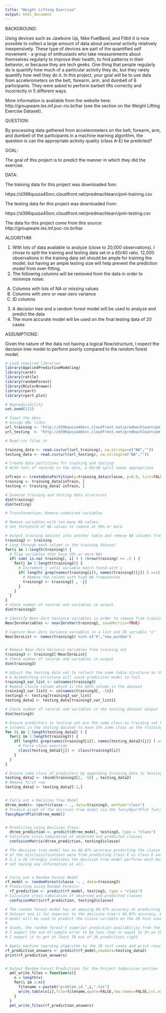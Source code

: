 ```yaml
---
title: "Weight Lifting Exercise"
output: html_document
---
```

BACKGROUND:

Using devices such as Jawbone Up, Nike FuelBand, and Fitbit it is now possible to collect a large amount of data about personal activity relatively inexpensively. These type of devices are part of the quantified self movement - a group of enthusiasts who take measurements about themselves regularly to improve their health, to find patterns in their behavior, or because they are tech geeks. One thing that people regularly do is quantify how much of a particular activity they do, but they rarely quantify how well they do it. In this project, your goal will be to use data from accelerometers on the belt, forearm, arm, and dumbell of 6 participants. They were asked to perform barbell lifts correctly and incorrectly in 5 different ways. 

More information is available from the website here: http://groupware.les.inf.puc-rio.br/har (see the section on the Weight Lifting Exercise Dataset).

QUESTION: 

By processing data gathered from accelerometers on the belt, forearm, arm, and dumbell of the participants in a machine learning algorithm, the question is can the appropriate activity quality (class A-E) be predicted?

GOAL: 

The goal of this project is to predict the manner in which they did the exercise.

DATA: 

The training data for this project was downloaded fom: 

https://d396qusza40orc.cloudfront.net/predmachlearn/pml-training.csv

The testing data for this project was downloaded from: 

https://d396qusza40orc.cloudfront.net/predmachlearn/pml-testing.csv

The data for this project come from this source: http://groupware.les.inf.puc-rio.br/har.

ALGORITHM:

1) With lots of data available to analyze (close to 20,000 observations), I chose to split the training and testing data set in a 60/40 ratio. 12,000 observations in the training data set should be ample for training the model, but having an ample testing size will help prevent the prediction model from over-fitting.
2) The following columns will be removed from the data in order to minimize noise:
  A) Columns with lots of NA or missing values
  B) Columns with zero or near-zero variance
  C) ID columns
3) A decision tree and a random forest model will be used to analyze and predict the data
4) The more accurate model will be used on the final testing data of 20 cases

ASSUMPTIONS:

Given the nature of the data not having a logical flow/structure, I expect the decision tree model to perform
poorly compared to the random forest model.


```r
# Load required libraries
library(AppliedPredictiveModeling)
library(caret)
library(rattle)
library(randomForest)
library(RColorBrewer)
library(rpart)
library(rpart.plot)

# Reproducibility
set.seed(123)

# Input the data
# Assign URL links
url_training <- "http://d396qusza40orc.cloudfront.net/predmachlearn/pml-training.csv"
url_testing  <- "http://d396qusza40orc.cloudfront.net/predmachlearn/pml-testing.csv"

# Read csv files in

training_data <- read.csv(url(url_training), na.strings=c("NA",""))
testing_data <- read.csv(url(url_testing), na.strings=c("NA",""))

# Create data partitions for training and testing
# With lots of records in the data, a 60/40 split seems appropriate

inTrain <- createDataPartition(y=training_data$classe, p=0.6, list=FALSE)
training <- training_data[inTrain, ]
testing <- training_data[-inTrain, ]

# Examine training and testing data structures
dim(training)
dim(testing)

# Transformation: Remove undesired variables

# Remove variables with too many NA values.
# Set threshold of NA values to remove at 50% or more

# Output training dataset into another table and remove NA columns from it
training2 <- training 
# Loop through each column in the training dataset
for(i in 1:length(training)) {
  # Flag variables that have 50% or more NAs
  if( sum( is.na( training[, i] ) ) /nrow(training) >= .5 ) { 
    for(j in 1:length(training2)) {
      # Increment j until variable match found with i
      if( length( grep(names(training[i]), names(training2)[j]) ) ==1)  {
        # Remove the column with high NA frequencies
        training2 <- training2[ , -j] 
      }   
    } 
  }
}
# Check number of records and variables in output
dim(training2)

# Identify Near-Zero Variance variables in order to remove from training set
NearZeroVariables <- nearZeroVar(training2, saveMetrics=TRUE)

# Capture Near-Zero Variance variables in a list and ID variable "x"
NearZeroList <- names(training2) %in% c("X","new_window")


# Remove Near-Zero Variance variables from training set
training3 <- training2[!NearZeroList]
# Check number of records and variables in output
dim(training3)

# Adjust the testing data set to reflect the same table structure as the training data set
# A mismatching structure will cause prediciton model to fail
training3_var_list <- colnames(training3)
# Remove classe column which is the 58th column in the dataset
training3_var_list2 <- colnames(training3[, -58])
testing3 <- testing[training3_var_list]
testing_data2 <- testing_data[training3_var_list2]

# Check number of records and variables in the testing dataset output
dim(testing3)

# Ensure predictors in testing set are the same class as training set by forcing the
# columns in the testing dataset to have the same class as the training dataset
for (i in 1:length(testing_data2) ) {
  for(j in 1:length(training3)) {
    if( length( grep(names(training3[i]), names(testing_data2)[j]) ) ==1)  {
      # Force class override
      class(testing_data2[j]) <- class(training3[i])
    }      
  }      
}

# Ensure same class of predictors by appending training_data to testing_data
testing_data2 <- rbind(training3[2, -58] , testing_data2) 
# Remove first row
testing_data2 <- testing_data2[-1,]


# Carry out a Decision Tree Model
dtree_model<- rpart(classe ~ ., data=training3, method="class")
# Produce graph of the decision tree model via the fancyRpartPlot function
fancyRpartPlot(dtree_model)


# Predicting using Decision Trees:
  dtree_prediction <- predict(dtree_model, testing3, type = "class")
# Calculate cross-tabulation of observed and predicted classes
  confusionMatrix(dtree_prediction, testing3$classe)

# The decision tree model has an 86.87% accuracy predicting the classe variable in the testing dataset. Most
# of the misclassifications were from predicting Class E vs Class D and Class C vs Class B. The p-value of
# 2.2 e-16 strongly indicates the decision tree model performs much better at predicting the class than with
# not having any information at all.


# Carry out a Random Forest Model
rf_model <- randomForest(classe ~. , data=training3)
# Predicting using Random Forests:
  rf_prediction <- predict(rf_model, testing3, type = "class")  
# Calculate cross-tabulation of observed and predicted classes
  confusionMatrix(rf_prediction, testing3$classe)

# The random forest model has an amazing 99.87% accuracy at predicting the classe variable in the testing
# dataset and is far superior to the decision tree's 86.87% accuracy. Without a doubt, the random forest
# model will be used to predict the classe variable on the 20 test cases. 
# 
# Given, the random forest's superior prediction availability from the cross-validation of the testing data, 
# I expect the out-of-sample error to be less than or equal to 5% on the 20 test cases, in other words, 
# I expect it to get at least 19 out of 20 predictions right.

# Apply machine learning algorithm to the 20 test cases and print results
rf_prediction_answers <- predict(rf_model,newdata=testing_data2)
print(rf_prediction_answers)


# Output Random Forest Predictions for the Project Submission portion  
  pml_write_files = function(x){
    n = length(x)
    for(i in 1:n){
      filename = paste0("problem_id_",i,".txt")
      write.table(x[i],file=filename,quote=FALSE,row.names=FALSE,col.names=FALSE)
    }
  }
  pml_write_files(rf_prediction_answers)

```
